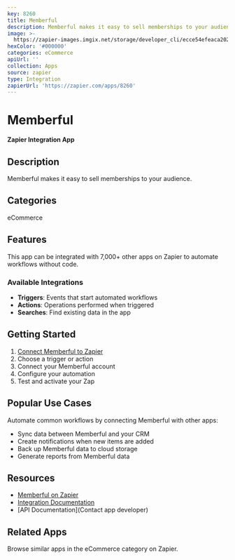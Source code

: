 ```yaml
---
key: 8260
title: Memberful
description: Memberful makes it easy to sell memberships to your audience.
image: >-
  https://zapier-images.imgix.net/storage/developer_cli/ecce54efeaca202ce2b921aa176c1e72.png?auto=format%2Ccompress&ixlib=python-3.0.0&q=50
hexColor: '#000000'
categories: eCommerce
apiUrl: ''
collection: Apps
source: zapier
type: Integration
zapierUrl: 'https://zapier.com/apps/8260'
---
```

# Memberful

**Zapier Integration App**

## Description

Memberful makes it easy to sell memberships to your audience.

## Categories

eCommerce

## Features

This app can be integrated with 7,000+ other apps on Zapier to automate workflows without code.

### Available Integrations

- **Triggers**: Events that start automated workflows
- **Actions**: Operations performed when triggered
- **Searches**: Find existing data in the app

## Getting Started

1. [Connect Memberful to Zapier](https://zapier.com/apps/8260)
2. Choose a trigger or action
3. Connect your Memberful account
4. Configure your automation
5. Test and activate your Zap

## Popular Use Cases

Automate common workflows by connecting Memberful with other apps:

- Sync data between Memberful and your CRM
- Create notifications when new items are added
- Back up Memberful data to cloud storage
- Generate reports from Memberful data

## Resources

- [Memberful on Zapier](https://zapier.com/apps/8260)
- [Integration Documentation](https://zapier.com/apps/8260/integrations)
- [API Documentation](Contact app developer)

## Related Apps

Browse similar apps in the eCommerce category on Zapier.
